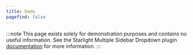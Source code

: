 ```yaml
---
title: Demo
pagefind: false
---
```


:::note
This page exists solely for demonstration purposes and contains no useful information.
See the Starlight Multiple Sidebar Dropdown plugin [documentation](/getting-started/) for more information.
:::
